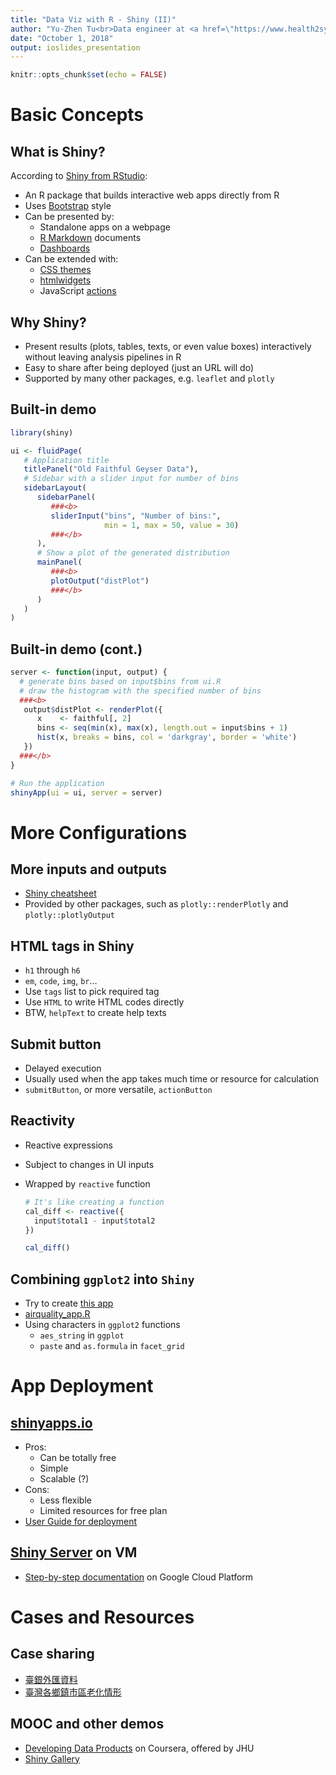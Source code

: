 ```yaml
---
title: "Data Viz with R - Shiny (II)"
author: "Yu-Zhen Tu<br>Data engineer at <a href=\"https://www.health2sync.com/tw/\">Health2Sync</a>"
date: "October 1, 2018"
output: ioslides_presentation
---
```


```r
knitr::opts_chunk$set(echo = FALSE)
```

# Basic Concepts

## What is Shiny?

According to [Shiny from RStudio](https://shiny.rstudio.com):

- An R package that builds interactive web apps directly from R
- Uses [Bootstrap](http://getbootstrap.com) style
- Can be presented by:
    - Standalone apps on a webpage
    - [R Markdown](http://rmarkdown.rstudio.com/) documents
    - [Dashboards](http://rstudio.github.io/shinydashboard/)
- Can be extended with:
    - [CSS themes](http://rstudio.github.io/shinythemes/)
    - [htmlwidgets](http://www.htmlwidgets.org/)
    - JavaScript [actions](https://github.com/daattali/shinyjs/blob/master/README.md)
    
## Why Shiny?

- Present results (plots, tables, texts, or even value boxes) interactively without leaving analysis pipelines in R
- Easy to share after being deployed (just an URL will do)
- Supported by many other packages, e.g. `leaflet` and `plotly`

## Built-in demo

```r
library(shiny)

ui <- fluidPage(
   # Application title
   titlePanel("Old Faithful Geyser Data"),
   # Sidebar with a slider input for number of bins 
   sidebarLayout(
      sidebarPanel(
         ###<b>
         sliderInput("bins", "Number of bins:",
                     min = 1, max = 50, value = 30)
         ###</b>
      ),
      # Show a plot of the generated distribution
      mainPanel(
         ###<b>
         plotOutput("distPlot")
         ###</b>
      )
   )
)
```

## Built-in demo (cont.)

```r
server <- function(input, output) {
  # generate bins based on input$bins from ui.R
  # draw the histogram with the specified number of bins
  ###<b>
   output$distPlot <- renderPlot({
      x    <- faithful[, 2]
      bins <- seq(min(x), max(x), length.out = input$bins + 1)
      hist(x, breaks = bins, col = 'darkgray', border = 'white')
   })
  ###</b>
}

# Run the application 
shinyApp(ui = ui, server = server)
```

# More Configurations

## More inputs and outputs

- [Shiny cheatsheet](https://www.rstudio.com/resources/cheatsheets/#shiny)
- Provided by other packages, such as `plotly::renderPlotly` and `plotly::plotlyOutput`

## HTML tags in Shiny

- `h1` through `h6`
- `em`, `code`, `img`, `br`...
- Use `tags` list to pick required tag
- Use `HTML` to write HTML codes directly
- BTW, `helpText` to create help texts

## Submit button

- Delayed execution
- Usually used when the app takes much time or resource for calculation
- `submitButton`, or more versatile, `actionButton`

## Reactivity

- Reactive expressions
- Subject to changes in UI inputs
- Wrapped by `reactive` function

    ```r
    # It's like creating a function
    cal_diff <- reactive({
      input$total1 - input$total2
    })

    cal_diff()
    ```

## Combining `ggplot2` into `Shiny`

- Try to create [this app](https://corytu.shinyapps.io/airquality/)
- [airquality_app.R](https://github.com/corytu/RLanguagePresentations/blob/master/docs/airquality_app.R)
- Using characters in `ggplot2` functions
    - `aes_string` in `ggplot`
    - `paste` and `as.formula` in `facet_grid`

# App Deployment

## [shinyapps.io](https://www.shinyapps.io)

- Pros:
    - Can be totally free
    - Simple
    - Scalable (?)
- Cons:
    - Less flexible
    - Limited resources for free plan
- [User Guide for deployment](http://docs.rstudio.com/shinyapps.io/getting-started.html#deploying-applications)

## [Shiny Server](https://www.rstudio.com/products/shiny/shiny-server/) on VM

- [Step-by-step documentation](https://github.com/corytu/OldPopulationProportions/blob/master/setup/howto_deploy_onGCP.md) on Google Cloud Platform

# Cases and Resources

## Case sharing

- [臺銀外匯資料](https://corytu.shinyapps.io/currency-dashboard/)
- [臺灣各鄉鎮市區老化情形](https://corytu.shinyapps.io/old-population-proportions/)

## MOOC and other demos

- [Developing Data Products](https://www.coursera.org/learn/data-products) on Coursera, offered by JHU
- [Shiny Gallery](https://shiny.rstudio.com/gallery/)